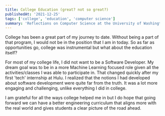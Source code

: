 ```yaml
---
title: College Education (great? not so great?)
publishedAt: '2021-12-25'
tags: ['college', 'education', 'computer science']
summary: 'Reflections on Computer Science at the University of Washington'
---
```


College has been a great part of my journey to date. Without being a part of
that program, I would not be in the position that I am in today. So as far as
opportunities go, college was instrumental but what about the education itself?

For most of my college life, I did not want to be a Software Developer. My dream
goal was to be in a more Machine Learning focused role given all the activities/classes
I was able to participate in. That changed quickly after my first
'tech' internship at Hulu. I realized that the notions I had developed about
software development were quite far from the truth. It was a lot more engaging
and challenging, unlike everything I did in college.

I am grateful for all the ways college helped me in but I do hope that going
forward we can have a better engineering curriculum that aligns more with the
real world and gives students a clear picture of the road ahead.
